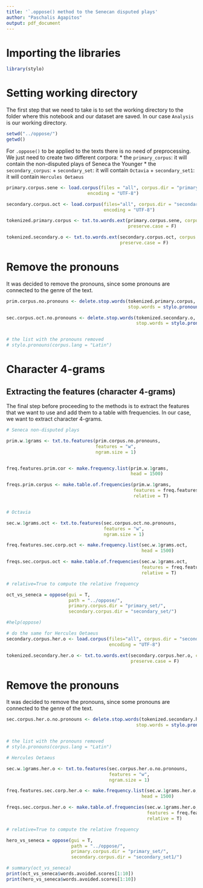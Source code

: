 ```yaml
---
title: '`.oppose() method to the Senecan disputed plays'
author: "Paschalis Agapitos"
output: pdf_document
---
```


# Importing the libraries

```r
library(stylo)
```
# Setting working directory

The first step that we need to take is to set the working directory to the folder where this notebook and our dataset are saved. In our case `Analysis` is our working directory.

```r
setwd("../oppose/")
getwd()
```

For `.oppose()` to be applied to the texts there is no need of preprocessing. We just need to create two different corpora:
* the `primary_corpus`: it will contain the non-disputed plays of Seneca the Younger
* the `secondary_corpus`:
  + `secondary_set`: it will contain `Octavia`
  + `secondary_set1`: it will contain `Hercules Oetaeus`

```r
primary.corpus.sene <- load.corpus(files = "all", corpus.dir = "primary_set/",
                              encoding = "UTF-8")

secondary.corpus.oct <- load.corpus(files="all", corpus.dir = "secondary_set/",
                                    encoding = "UTF-8")

tokenized.primary.corpus <- txt.to.words.ext(primary.corpus.sene, corpus.lang = "Latin.corr", 
                                             preserve.case = F)

tokenized.secondary.o <- txt.to.words.ext(secondary.corpus.oct, corpus.lang = "Latin.corr",
                                          preserve.case = F)

```

# Remove the pronouns
It was decided to remove the pronouns, since some pronouns are connected to the genre of the text.
```r
prim.corpus.no.pronouns <- delete.stop.words(tokenized.primary.corpus,
                                             stop.words = stylo.pronouns(corpus.lang = "Latin.corr"))

sec.corpus.oct.no.pronouns <- delete.stop.words(tokenized.secondary.o,
                                                stop.words = stylo.pronouns(corpus.lang = "Latin.corr"))


# the list with the pronouns removed
# stylo.pronouns(corpus.lang = "Latin")
```
# Character 4-grams
## Extracting the features (character 4-grams)
The final step before proceeding to the methods is to extract the features that we want to use and add them to a table with frequencies. In our case, we want to extract character 4-grams.
```r
# Seneca non-disputed plays 

prim.w.1grams <- txt.to.features(prim.corpus.no.pronouns, 
                                 features = "w", 
                                 ngram.size = 1)


freq.features.prim.cor <- make.frequency.list(prim.w.1grams,
                                              head = 1500)

freqs.prim.corpus <- make.table.of.frequencies(prim.w.1grams,
                                               features = freq.features.prim.cor,
                                               relative = T)


# Octavia

sec.w.1grams.oct <- txt.to.features(sec.corpus.oct.no.pronouns,
                                    features = "w",
                                    ngram.size = 1)

freq.features.sec.corp.oct <- make.frequency.list(sec.w.1grams.oct,
                                                  head = 1500)

freqs.sec.corpus.oct <- make.table.of.frequencies(sec.w.1grams.oct,
                                                  features = freq.features.sec.corp.oct,
                                                  relative = T)

# relative=True to compute the relative frequency
```



```r
oct_vs_seneca = oppose(gui = T,
                       path = "../oppose/",
                       primary.corpus.dir = "primary_set/",
                       secondary.corpus.dir = "secondary_set/")

#help(oppose)
```

```r
# do the same for Hercules Oetaeus
secondary.corpus.her.o <- load.corpus(files="all", corpus.dir = "secondary_set1/",
                                      encoding = "UTF-8")

tokenized.secondary.her.o <- txt.to.words.ext(secondary.corpus.her.o, corpus.lang = "Latin.corr",
                                              preserve.case = F)

```

# Remove the pronouns
It was decided to remove the pronouns, since some pronouns are connected to the genre of the text.
```r
sec.corpus.her.o.no.pronouns <- delete.stop.words(tokenized.secondary.her.o,
                                                stop.words = stylo.pronouns(corpus.lang = "Latin.corr"))


# the list with the pronouns removed
# stylo.pronouns(corpus.lang = "Latin")
```

```r
# Hercules Oetaeus

sec.w.1grams.her.o <- txt.to.features(sec.corpus.her.o.no.pronouns,
                                      features = "w",
                                      ngram.size = 1)

freq.features.sec.corp.her.o <- make.frequency.list(sec.w.1grams.her.o,
                                                  head = 1500)

freqs.sec.corpus.her.o <- make.table.of.frequencies(sec.w.1grams.her.o,
                                                    features = freq.features.sec.corp.her.o,
                                                    relative = T)

# relative=True to compute the relative frequency
```



```r
hero_vs_seneca = oppose(gui = T,
                        path = "../oppose/",
                        primary.corpus.dir = "primary_set/",
                        secondary.corpus.dir = "secondary_set1/")
```


```r
# summary(oct_vs_seneca)
print(oct_vs_seneca$words.avoided.scores[1:10])
print(hero_vs_seneca$words.avoided.scores[1:10])
```